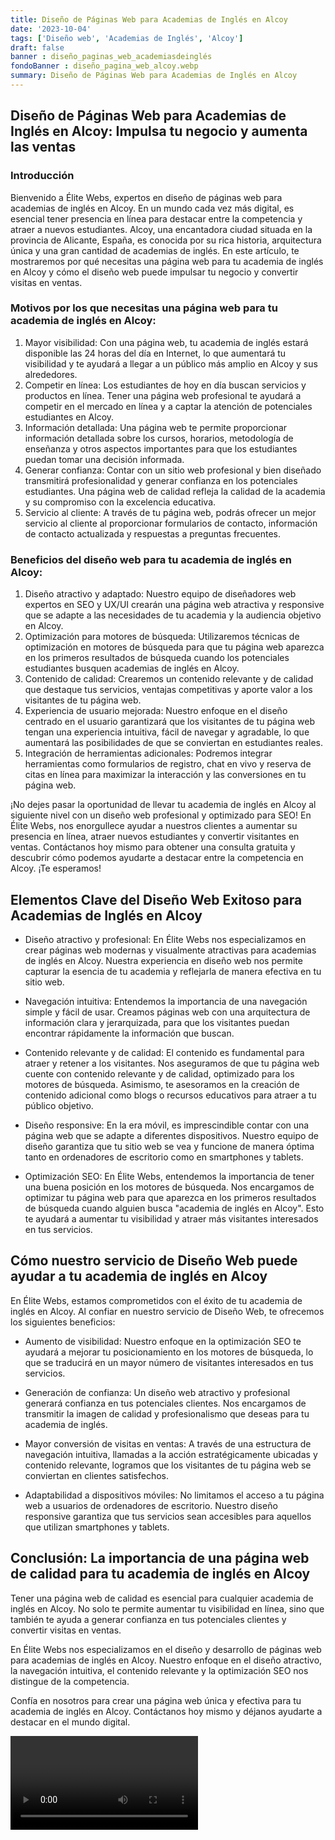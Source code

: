 ```yaml
---
title: Diseño de Páginas Web para Academias de Inglés en Alcoy
date: '2023-10-04'
tags: ['Diseño web', 'Academias de Inglés', 'Alcoy']
draft: false
banner : diseño_paginas_web_academiasdeinglés
fondoBanner : diseño_pagina_web_alcoy.webp
summary: Diseño de Páginas Web para Academias de Inglés en Alcoy
---
```


## Diseño de Páginas Web para Academias de Inglés en Alcoy: Impulsa tu negocio y aumenta las ventas

### Introducción
Bienvenido a Élite Webs, expertos en diseño de páginas web para academias de inglés en Alcoy. En un mundo cada vez más digital, es esencial tener presencia en línea para destacar entre la competencia y atraer a nuevos estudiantes. Alcoy, una encantadora ciudad situada en la provincia de Alicante, España, es conocida por su rica historia, arquitectura única y una gran cantidad de academias de inglés. En este artículo, te mostraremos por qué necesitas una página web para tu academia de inglés en Alcoy y cómo el diseño web puede impulsar tu negocio y convertir visitas en ventas.

### Motivos por los que necesitas una página web para tu academia de inglés en Alcoy:
1. Mayor visibilidad: Con una página web, tu academia de inglés estará disponible las 24 horas del día en Internet, lo que aumentará tu visibilidad y te ayudará a llegar a un público más amplio en Alcoy y sus alrededores.
2. Competir en línea: Los estudiantes de hoy en día buscan servicios y productos en línea. Tener una página web profesional te ayudará a competir en el mercado en línea y a captar la atención de potenciales estudiantes en Alcoy.
3. Información detallada: Una página web te permite proporcionar información detallada sobre los cursos, horarios, metodología de enseñanza y otros aspectos importantes para que los estudiantes puedan tomar una decisión informada.
4. Generar confianza: Contar con un sitio web profesional y bien diseñado transmitirá profesionalidad y generar confianza en los potenciales estudiantes. Una página web de calidad refleja la calidad de la academia y su compromiso con la excelencia educativa.
5. Servicio al cliente: A través de tu página web, podrás ofrecer un mejor servicio al cliente al proporcionar formularios de contacto, información de contacto actualizada y respuestas a preguntas frecuentes.

### Beneficios del diseño web para tu academia de inglés en Alcoy:
1. Diseño atractivo y adaptado: Nuestro equipo de diseñadores web expertos en SEO y UX/UI crearán una página web atractiva y responsive que se adapte a las necesidades de tu academia y la audiencia objetivo en Alcoy.
2. Optimización para motores de búsqueda: Utilizaremos técnicas de optimización en motores de búsqueda para que tu página web aparezca en los primeros resultados de búsqueda cuando los potenciales estudiantes busquen academias de inglés en Alcoy.
3. Contenido de calidad: Crearemos un contenido relevante y de calidad que destaque tus servicios, ventajas competitivas y aporte valor a los visitantes de tu página web.
4. Experiencia de usuario mejorada: Nuestro enfoque en el diseño centrado en el usuario garantizará que los visitantes de tu página web tengan una experiencia intuitiva, fácil de navegar y agradable, lo que aumentará las posibilidades de que se conviertan en estudiantes reales.
5. Integración de herramientas adicionales: Podremos integrar herramientas como formularios de registro, chat en vivo y reserva de citas en línea para maximizar la interacción y las conversiones en tu página web.

¡No dejes pasar la oportunidad de llevar tu academia de inglés en Alcoy al siguiente nivel con un diseño web profesional y optimizado para SEO! En Élite Webs, nos enorgullece ayudar a nuestros clientes a aumentar su presencia en línea, atraer nuevos estudiantes y convertir visitantes en ventas. Contáctanos hoy mismo para obtener una consulta gratuita y descubrir cómo podemos ayudarte a destacar entre la competencia en Alcoy. ¡Te esperamos!

<GifSeo />

<Cta />

## Elementos Clave del Diseño Web Exitoso para Academias de Inglés en Alcoy

- Diseño atractivo y profesional: En Élite Webs nos especializamos en crear páginas web modernas y visualmente atractivas para academias de inglés en Alcoy. Nuestra experiencia en diseño web nos permite capturar la esencia de tu academia y reflejarla de manera efectiva en tu sitio web.

- Navegación intuitiva: Entendemos la importancia de una navegación simple y fácil de usar. Creamos páginas web con una arquitectura de información clara y jerarquizada, para que los visitantes puedan encontrar rápidamente la información que buscan. 

- Contenido relevante y de calidad: El contenido es fundamental para atraer y retener a los visitantes. Nos aseguramos de que tu página web cuente con contenido relevante y de calidad, optimizado para los motores de búsqueda. Asimismo, te asesoramos en la creación de contenido adicional como blogs o recursos educativos para atraer a tu público objetivo.

- Diseño responsive: En la era móvil, es imprescindible contar con una página web que se adapte a diferentes dispositivos. Nuestro equipo de diseño garantiza que tu sitio web se vea y funcione de manera óptima tanto en ordenadores de escritorio como en smartphones y tablets.

- Optimización SEO: En Élite Webs, entendemos la importancia de tener una buena posición en los motores de búsqueda. Nos encargamos de optimizar tu página web para que aparezca en los primeros resultados de búsqueda cuando alguien busca "academia de inglés en Alcoy". Esto te ayudará a aumentar tu visibilidad y atraer más visitantes interesados en tus servicios.

## Cómo nuestro servicio de Diseño Web puede ayudar a tu academia de inglés en Alcoy

En Élite Webs, estamos comprometidos con el éxito de tu academia de inglés en Alcoy. Al confiar en nuestro servicio de Diseño Web, te ofrecemos los siguientes beneficios:

- Aumento de visibilidad: Nuestro enfoque en la optimización SEO te ayudará a mejorar tu posicionamiento en los motores de búsqueda, lo que se traducirá en un mayor número de visitantes interesados en tus servicios.

- Generación de confianza: Un diseño web atractivo y profesional generará confianza en tus potenciales clientes. Nos encargamos de transmitir la imagen de calidad y profesionalismo que deseas para tu academia de inglés.

- Mayor conversión de visitas en ventas: A través de una estructura de navegación intuitiva, llamadas a la acción estratégicamente ubicadas y contenido relevante, logramos que los visitantes de tu página web se conviertan en clientes satisfechos.

- Adaptabilidad a dispositivos móviles: No limitamos el acceso a tu página web a usuarios de ordenadores de escritorio. Nuestro diseño responsive garantiza que tus servicios sean accesibles para aquellos que utilizan smartphones y tablets.

## Conclusión: La importancia de una página web de calidad para tu academia de inglés en Alcoy

Tener una página web de calidad es esencial para cualquier academia de inglés en Alcoy. No solo te permite aumentar tu visibilidad en línea, sino que también te ayuda a generar confianza en tus potenciales clientes y convertir visitas en ventas.

En Élite Webs nos especializamos en el diseño y desarrollo de páginas web para academias de inglés en Alcoy. Nuestro enfoque en el diseño atractivo, la navegación intuitiva, el contenido relevante y la optimización SEO nos distingue de la competencia.

Confía en nosotros para crear una página web única y efectiva para tu academia de inglés en Alcoy. Contáctanos hoy mismo y déjanos ayudarte a destacar en el mundo digital.

<Video />

<CtaBot job='Academias de Inglés' city='Alcoy'/>

<Gmaps query='Alcoy+españa+maps' />